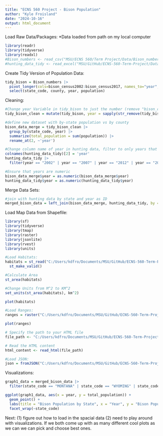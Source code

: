 ```yaml
---
title: "ECNS 560 Project - Bison Population"
author: "Kyle Froisland"
date: "2024-10-16"
output: html_document
---
```


Load Raw Data/Packages: *Data loaded from path on my local computer
```r
library(readr)
library(tidyverse)
library(readxl)
#Bison_numbers <- read_csv("MSU/ECNS 560/Term Project/Data/Bison_numbers_by_the_county National Bison Association.csv")
#hunting_data_tidy <- read_excel("MSU/GitHub/ECNS-560-Term-Project/Data/hunting_data_tidy.xlsx")
```

Create Tidy Version of Population Data:
```r
tidy_bison = Bison_numbers |>
  pivot_longer(cols=bison_census2002:bison_census2017, names_to="year", values_to="population") |>
  select(state_code, county, year, population)
```

Cleaning:
```r
#Change year Variable in tidy_bison to just the number (remove "bison_census")
tidy_bison_clean = mutate(tidy_bison, year = sapply(str_remove(tidy_bison$year, "bison_census"), function(x) (x[1])))

#define new dataset with by-state population vs by county
bison_data_merge = tidy_bison_clean |>
  group_by(state_code, year) |>
  summarize(total_population = sum(population)) |>
  rename_at(2, ~'year')

#Change column name of year in hunting data, filter to only years that match population data
colnames(hunting_data_tidy)[2] = 'year' 
hunting_data_tidy |>
  filter(year == "2002" | year == "2007" | year == "2012" | year == "2017")

#Ensure that years are numeric
bison_data_merge$year = as.numeric(bison_data_merge$year)
hunting_data_tidy$year = as.numeric(hunting_data_tidy$year)

```

Merge Data Sets:
```r
#join with hunting data by state and year as ID
merged_bison_data = left_join(bison_data_merge, hunting_data_tidy, by = c("state_code" = "state_code", "year" = "year"))
```


Load Map Data from Shapefile: 
```r
library(sf)
library(tidyverse)
library(tmap)
library(raster)
library(jsonlite)
library(rvest)
library(units)

#Load Habitats:
habitats = st_read("C:/Users/kdfro/Documents/MSU/GitHub/ECNS-560-Term-Project/Data/Bison Range Map/mBISOx_CONUS_Range_2001v1/mBISOx_CONUS_Range_2001v1.shp") |>
  st_make_valid()

#Calculate Area
st_area(habitats)

#Change Units from M^2 to KM^2
set_units(st_area(habitats), km^2)

plot(habitats)

#Load Ranges:
ranges = raster("C:/Users/kdfro/Documents/MSU/GitHub/ECNS-560-Term-Project/Data/USGS Bison Habitat Map/mBISOx_CONUS_HabMap_2001v1/mBISOx_CONUS_HabMap_2001v1.tif")

plot(ranges)

# Specify the path to your HTML file
file_path <- "C:/Users/kdfro/Documents/MSU/GitHub/ECNS-560-Term-Project/Data/USGS Bison Habitat Map/mBISOx_CONUS_HabMap_2001v1/mBISOx_CONUS_HabMap_2001v1.tif.aux.xml"

# Read the HTML content
html_content <- read_html(file_path)

#Load JSON:
json = fromJSON("C:/Users/kdfro/Documents/MSU/GitHub/ECNS-560-Term-Project/Data/USGS Bison Habitat Map/mBISOx_CONUS_HabModel_2001v1.json")


```

Visualizations:
```r
graph1_data = merged_bison_data |>
  filter(state_code == "MONTANA" | state_code == "WYOMING" | state_code == "NORTH DAKOTA" | state_code == "SOUTH DAKOTA")

ggplot(graph1_data, aes(x = year, y = total_population)) +
  geom_point() +
  labs(title = "Bison Population by State", x = "Year", y = "Bison Population") +
  facet_wrap(~state_code)
```


Next: (1) figure out how to load in the spacial data (2) need to play around with visualizations. If we both come up with as many different cool plots as we can we can pick and choose best ones.
